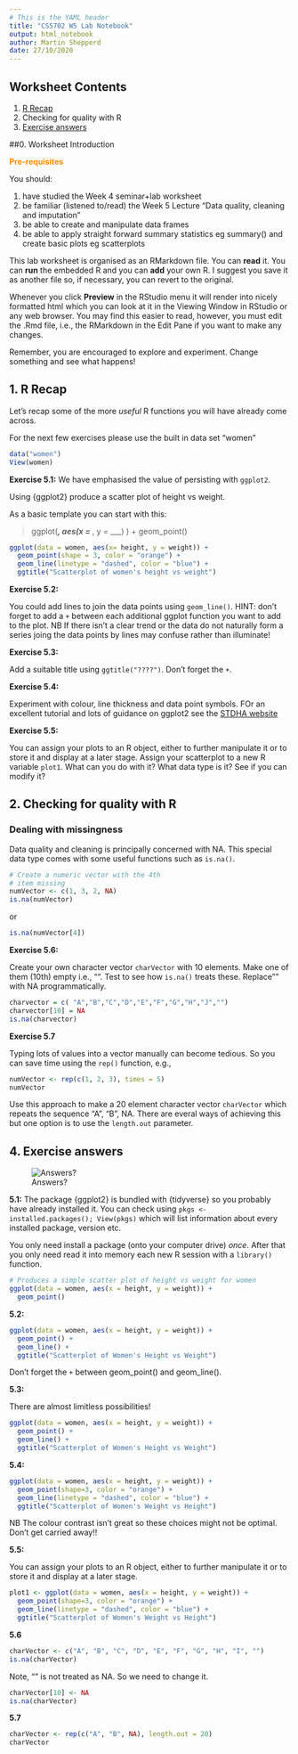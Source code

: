 ```yaml
---
# This is the YAML header
title: "CS5702 W5 Lab Notebook"
output: html_notebook
author: Martin Shepperd
date: 27/10/2020
---
```


## Worksheet Contents

1. [R Recap](#W5S1)  
2. Checking for quality with R
4. [Exercise answers](#W5A) 

##0. Worksheet Introduction

<span style="color: darkorange;">**Pre-requisites**</span>

You should:  

1. have studied the Week 4 seminar+lab worksheet  
2. be familiar (listened to/read) the Week 5 Lecture "Data quality, cleaning and imputation"  
3. be able to create and manipulate data frames  
4. be able to apply straight forward summary statistics eg summary() and create basic plots eg scatterplots    

This lab worksheet is organised as an RMarkdown file.  You can **read** it.  You can **run** the embedded R and you can **add** your own R.  I suggest you save it as another file so, if necessary, you can revert to the original.  

Whenever you click **Preview** in the RStudio menu it will render into nicely formatted html which you can look at it in the Viewing Window in RStudio or any web browser.  You may find this easier to read, however, you must edit the .Rmd file, i.e., the RMarkdown in the Edit Pane if you want to make any changes. 

Remember, you are encouraged to explore and experiment.  Change something and see what happens!


## 1. R Recap{#W5S1}

Let's recap some of the more *useful* R functions you will have already come across. 

For the next few exercises please use the built in data set "women"

```r
data("women")
View(women)
```


**Exercise 5.1:** We have emphasised the value of persisting with `ggplot2`.

Using {ggplot2} produce a scatter plot of height vs weight.

As a basic template you can start with this:

> ggplot(___, aes(x = ___, y = ___) ) + 
>   geom_point() 

```r
ggplot(data = women, aes(x= height, y = weight)) +
  geom_point(shape = 3, color = "orange") +
  geom_line(linetype = "dashed", color = "blue") +
  ggtitle("Scatterplot of women's height vs weight")
```

**Exercise 5.2:** 

You could add lines to join the data points using `geom_line()`.  HINT: don't forget to add a `+` between each additional ggplot function you want to add to the plot.  NB If there isn't a clear trend or the data do not naturally form a series joing the data points by lines may confuse rather than illuminate!

**Exercise 5.3:**

Add a suitable title using `ggtitle("????")`.  Don't forget the `+`.

**Exercise 5.4:**

Experiment with colour, line thickness and data point symbols.  FOr an excellent tutorial and lots of guidance on ggplot2 see the [STDHA website](http://www.sthda.com/english/wiki/ggplot2-line-plot-quick-start-guide-r-software-and-data-visualization#create-line-plots-with-points)

**Exercise 5.5:**

You can assign your plots to an R object, either to further manipulate it or to store it  and display at a later stage.  Assign your scatterplot to a new R variable `plot1`.  What can you do with it?  What data type is it?  See if you can modify it?


## 2. Checking for quality with R{#W5S2}



### Dealing with missingness

Data quality and cleaning is principally concerned with NA.  This special data type comes with some useful functions such as `is.na()`.

```r
# Create a numeric vector with the 4th 
# item missing
numVector <- c(1, 3, 2, NA)
is.na(numVector)
```

or 

```r
is.na(numVector[4])
```


**Exercise 5.6:**

Create your own character vector `charVector` with 10 elements.  Make one of them (10th) empty i.e., "".  Test to see how `is.na()` treats these.  Replace "" with NA programmatically.

```r
charvector = c( "A","B","C","D","E","F","G","H","J","")
charvector[10] = NA
is.na(charvector)
```

**Exercise 5.7**

Typing lots of values into a vector manually can become tedious.  So you can save time using the `rep()` function, e.g., 

```r
numVector <- rep(c(1, 2, 3), times = 5)
numVector
```
Use this approach to make a 20 element character vector `charVector` which repeats the sequence "A", "B", NA.  There are everal ways of achieving this but one option is to use the `length.out` parameter. 


## 4. Exercise answers{#W5A}


![Answers?](https://raw.githubusercontent.com/mjshepperd/CS5702-Data/master/Answers.png)  

**5.1:** The package {ggplot2} is bundled with {tidyverse} so you probably have already installed it.  You can check using `pkgs <- installed.packages(); View(pkgs)` which will list information about every installed package, version etc.

You only need install a package (onto your computer drive) *once*.  After that you only need read it into memory each new R session with a `library()` function. 

```r
# Produces a simple scatter plot of height vs weight for women
ggplot(data = women, aes(x = height, y = weight)) + 
  geom_point()
```

**5.2:** 

```r
ggplot(data = women, aes(x = height, y = weight)) + 
  geom_point() +
  geom_line() + 
  ggtitle("Scatterplot of Women's Height vs Weight") 
```

Don't forget the `+` between geom_point() and geom_line().

**5.3:**

There are almost limitless possibilities!

```r
ggplot(data = women, aes(x = height, y = weight)) + 
  geom_point() +
  geom_line() + 
  ggtitle("Scatterplot of Women's Height vs Weight") 
```


**5.4:**

```r
ggplot(data = women, aes(x = height, y = weight)) + 
  geom_point(shape=3, color = "orange") +
  geom_line(linetype = "dashed", color = "blue") +
  ggtitle("Scatterplot of Women's Weight vs Height")
```
NB The colour contrast isn't great so these choices might not be optimal.  Don't get carried away!!


**5.5:**

You can assign your plots to an R object, either to further manipulate it or to store it  and display at a later stage.

```r
plot1 <- ggplot(data = women, aes(x = height, y = weight)) + 
  geom_point(shape=3, color = "orange") +
  geom_line(linetype = "dashed", color = "blue") +
  ggtitle("Scatterplot of Women's Weight vs Height")
```

**5.6**

```r
charVector <- c("A", "B", "C", "D", "E", "F", "G", "H", "I", "")
is.na(charVector)
```
Note, "" is not treated as NA.  So we need to change it.

```r
charVector[10] <- NA
is.na(charVector)
```

**5.7**

```r
charVector <- rep(c("A", "B", NA), length.out = 20)
charVector
```

